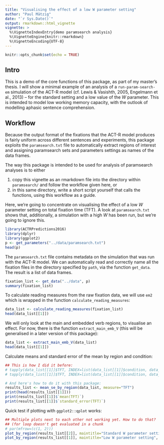 ```yaml
---
title: "Visualising the effect of a low W parameter setting"
author: "Paul Mätzig"
date: "`r Sys.Date()`"
output: rmarkdown::html_vignette
vignette: >
  %\VignetteIndexEntry{demo paramsearch analysis}
  %\VignetteEngine{knitr::rmarkdown}
  %\VignetteEncoding{UTF-8}
---
```


```r
knitr::opts_chunk$set(echo = TRUE)
```

## Intro

This is a demo of the core functions of this package, as part of my master's
thesis. I will show a minimal example of an analysis of a `run-param-search-em`
simulation of the ACT-R model (cf. Lewis & Vasishth, 2005, Engelmann et al., 
2013) -- for the standard setting and a low value of the $W$ parameter. This 
is intended to model low working memory capacity, with the outlook of modelling
aphasic sentence comprehension.

## Workflow

Because the output format of the fixations that the ACT-R model produces is
fairly uniform across different sentences and experiments, this package
exploits the `paramsearch.txt` file to automatically extract regions of
interest and assigning paramsearch sets and parameters settings as names of the
data frames.

The way this package is intended to be used for analysis of paramsearch
analyses is to either

1) copy this vignette as an rmarkdown file into the directory within
`paramsearch/` and follow the workflow given here, or
2) in this same directory, write a short script yourself that calls the
functions, using this workflow as a guide.

Here, we're going to concentrate on visualising the effect of a low $W$ parameter
setting on total fixation time (TFT). A look at `paramsearch.txt` shows that,
additionally, a simulation with a high $W$ has been run, but we're going to
ignore this.

```r
library(ACTRPredictions2016)
library(dplyr)
library(ggplot2)
p <- get_parameters("../data/paramsearch.txt")
head(p)
```

The `paramsearch.txt` file contains metadata on the simulation that was run with
the ACT-R model. We can automatically read and correctly name all the fixation
files in the directory specified by `path`, via the function `get_data`. The
result is a list of data frames.

```r
fixation_list <- get_data("../data", p)
summary(fixation_list)
```

To calculate reading measures from the raw fixation data, we will use `em2`
which is wrapped in the function `calculate_reading_measures`:

```r
data_list <- calculate_reading_measures(fixation_list)
head(data_list[[1]])
```

We will only look at the main and embedded verb regions, to visualise an effect.
For now, there is the function `extract_main_emb_V` (this will be generalised
in a later version of this package):

```r
data_list <- extract_main_emb_V(data_list)
head(data_list[[1]])
```

Calculate means and standard error of the mean by region and condition:

```r
## This is how I did it before:
# tapply(data_list[[1]]$TFT, INDEX=list(data_list[[1]]$condition, data_list[[1]]$roi), mean, na.rm=TRUE)
# tapply(data_list[[1]]$TFT, INDEX=list(data_list[[1]]$condition, data_list[[1]]$roi), standard_error)

# And here's how to do it with this package:
results_list <- mean_se_by_region(data_list, measure="TFT")
print(head(results_list[[1]]))
print(results_list[[1]]$`mean(TFT)`)
print(results_list[[1]]$`standard_error(TFT)`)
```

Quick test if plotting with `ggplot2::qplot` works:

```r
## Multiple plots next to each other not working yet. How to do that?
## (for loop doesn't get evaluated in a chunk
# par(mfrow=(c(1, 2)))
plot_by_region(results_list[[2]], maintitle="Standard W parameter setting", legendpos=c(0, 0.2))
plot_by_region(results_list[[1]], maintitle="Low W parameter setting", legendpos=c(0, 0.2))
```
